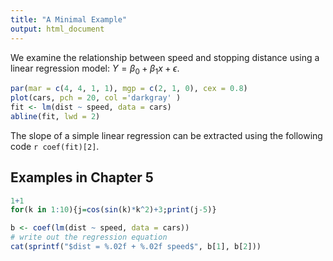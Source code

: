 ```yaml
---
title: "A Minimal Example"
output: html_document
---
```


We examine the relationship between speed and stopping
distance using a linear regression model:
$Y = \beta_0 + \beta_1 x + \epsilon$.

```r
par(mar = c(4, 4, 1, 1), mgp = c(2, 1, 0), cex = 0.8)
plot(cars, pch = 20, col ='darkgray' )
fit <- lm(dist ~ speed, data = cars)
abline(fit, lwd = 2)
```

The slope of a simple linear regression can be extracted using the
following code `r coef(fit)[2]`.


## Examples in Chapter 5

```r
1+1
for(k in 1:10){j=cos(sin(k)*k^2)+3;print(j-5)}
```

```r
b <- coef(lm(dist ~ speed, data = cars))
# write out the regression equation
cat(sprintf("$dist = %.02f + %.02f speed$", b[1], b[2]))
```

